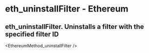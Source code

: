 # eth_uninstallFilter - Ethereum

## eth_uninstallFilter. Uninstalls a filter with the specified filter ID


<EthereumMethod_uninstallFilter />
